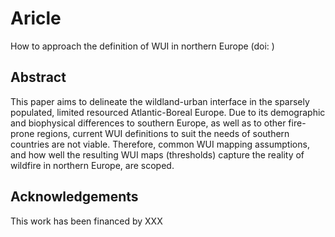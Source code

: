 # Aricle

How to approach the definition of WUI in northern Europe (doi: ) 

## Abstract {.unnumbered}

This paper aims to delineate the wildland-urban interface in the sparsely populated, limited resourced Atlantic-Boreal Europe. Due to its demographic and biophysical differences to southern Europe, as well as to other fire-prone regions, current WUI definitions to suit the needs of southern countries are not viable. Therefore, common WUI mapping assumptions, and how well the resulting WUI maps (thresholds) capture the reality of wildfire in northern Europe, are scoped.


## Acknowledgements {.unnumbered}

This work has been financed by XXX